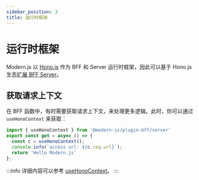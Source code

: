```yaml
---
sidebar_position: 3
title: 运行时框架
---
```


# 运行时框架

Modern.js 以 [Hono.js](https://hono.dev/) 作为 BFF 和 Server 运行时框架，因此可以基于 Hono.js 生态[扩展 BFF Server](/guides/advanced-features/bff/extend-server.html)。

## 获取请求上下文

在 BFF 函数中，有时需要获取请求上下文，来处理更多逻辑。此时，你可以通过 `useHonoContext` 来获取：

```ts title="api/lambda/hello.ts"
import { useHonoContext } from '@modern-js/plugin-bff/server'
export const get = async () => {
  const c = useHonoContext();
  console.info(`access url: ${c.req.url}`);
  return 'Hello Modern.js'
};
```

:::info
详细内容可以参考 [useHonoContext](/apis/app/runtime/bff/use-hono-context)。
:::

